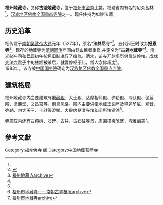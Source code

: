 '''福州地藏寺'''，又称'''古迹地藏寺'''，位于[[福州市|福州市]][[金鸡山_(福州市)|金鸡山]]麓。福建省内有名的尼众丛林<ref name="a" />，[[汉族地区佛教全国重点寺院|汉族地区佛教全国重点寺院]]之一。现任住持为如妙法师。

== 历史沿革==
相传建于[[南朝|南朝]][[梁武帝|梁武帝]][[大通|大通]]元年〔527年〕，原名“'''法林尼寺'''”<ref name="b">{{Cite web |url=http://www.itravelqq.com/2009/0609/8345.html |title=全国重点寺庙福州地藏寺 |accessdate=2009-08-03 |archive-date=2015-05-09 |archive-url=https://web.archive.org/web/20150509141855/http://www.itravelqq.com/2009/0609/8345.html |dead-url=no }}</ref>。五代闽王时改为'''报恩寺'''<ref>[http://www.huoche.com/lvyou/jingdian_fuzhou_dicangsi/ 福州地藏寺]{{Dead link|date=2018年8月 |bot=InternetArchiveBot |fix-attempted=yes }}[https://archive.is/http://www.huoche.com/lvyou/jingdian_fuzhou_dicangsi/ archive]</ref>。现存的地藏寺为[[清朝|清朝]][[同治|同治]]年间由鹤山樵者重修,并定名为“'''古迹地藏寺'''”<ref name="b" />。清光绪年间和民国初年按照旧制进行了维修。清末，该寺开辟场所供信徒停棺。[[戊戌变法|戊戌变法]][[戊戌六君子|六君子]]中的[[林旭|林旭]]被杀后，就曾停柩于此，僧人念佛超度<ref name="a" />。<br />
1983年，该寺被[[中华人民共和国|中国]][[中华人民共和国国务院|国务院]]确定为[[汉族地区佛教全国重点寺院|汉族地区佛教全国重点寺院]]。
    
==建筑格局==
福州地藏寺内主要建筑有[[地藏殿|地藏殿]]、大士殿、达摩祖师殿、弥勒殿、韦驮殿、伽蓝殿、念佛堂、文昌宫等，别具风格。殿内主要供奉[[地藏王菩萨|地藏王菩萨]]及[[释迦牟尼|释迦牟尼]]、观音、弥勒、四大天王、韦驮等泥塑。大殿内悬清光绪年间所铸铜钟<ref>[http://www.366hotel.com/destinations/1/2223.htm 福州市地藏寺——南朝古寺概况]{{Dead link|date=2018年8月 |bot=InternetArchiveBot |fix-attempted=yes }}[https://archive.is/http://www.366hotel.com/destinations/1/2223.htm archive]</ref>。

寺庙院内还有古榕树、石碑、古井，古石柱等景，周围樟树茂盛，清雅幽美<ref name="a">[http://www.enweiculture.com/Culture/dsptext.asp?lmdm=02020503&file=20011221020205030004.htm 福州市地藏寺]{{dead link|date=2017年12月 |bot=InternetArchiveBot |fix-attempted=yes }}[https://archive.is/http://www.enweiculture.com/Culture/dsptext.asp?lmdm=02020503&file=20011221020205030004.htm archive]</ref>。

==參考文獻==
<div class="references-small">
<references />
</div>

{{China-buddhism-temple}}

[[Category:福州佛寺|Category:福州佛寺]]
[[Category:汉族地区佛教全国重点寺院|闽]]
[[Category:中国地藏菩萨寺|Category:中国地藏菩萨寺]]